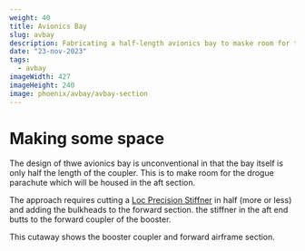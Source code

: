 ```yaml
---
weight: 40
title: Avionics Bay
slug: avbay
description: Fabricating a half-length avionics bay to maske room for the drogue parachute.
date: "23-nov-2023"
tags:
  - avbay
imageWidth: 427
imageHeight: 240
image: phoenix/avbay/avbay-section
---
```


# Making some space

The design of thwe avionics bay is unconventional in that the bay itself is only half the length
of the coupler. This is to make room for the drogue parachute which will be housed in the aft
section.

<BlogImage
  src='phoenix/avbay/avbay-section'
  alt='avbay section'
  width='1920'
  height='1080'
/>

The approach requires cutting a [Loc Precision Stiffner](https://locprecision.com/products/tube-coupler-stiffener?variant=39778637021375) 
in half (more or less) and adding the bulkheads to the forward section. the stiffner in the aft end 
butts to the forward coupler of the booster.

<BlogImage
  src='phoenix/avbay/coupler-section'
  alt='section stiffner'
  width='1920'
  height='1080'
/>

This cutaway shows the booster coupler and forward airframe section. 
